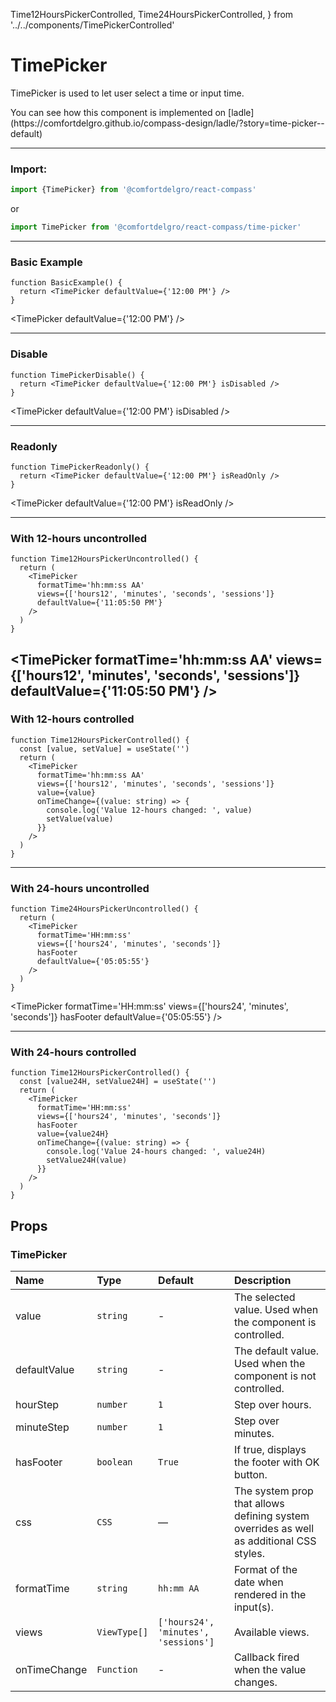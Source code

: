   Time12HoursPickerControlled,
  Time24HoursPickerControlled,
} from '../../components/TimePickerControlled'

# TimePicker

TimePicker is used to let user select a time or input time.

<Callout>
  You can see how this component is implemented on
  [ladle](https://comfortdelgro.github.io/compass-design/ladle/?story=time-picker--default)
</Callout>

---

### Import:

```js
import {TimePicker} from '@comfortdelgro/react-compass'
```

or

```js
import TimePicker from '@comfortdelgro/react-compass/time-picker'
```

---

### Basic Example

```tsx {22}
function BasicExample() {
  return <TimePicker defaultValue={'12:00 PM'} />
}
```

<TimePicker defaultValue={'12:00 PM'} />

---

### Disable

```tsx {22}
function TimePickerDisable() {
  return <TimePicker defaultValue={'12:00 PM'} isDisabled />
}
```

<TimePicker defaultValue={'12:00 PM'} isDisabled />

---

### Readonly

```tsx {22}
function TimePickerReadonly() {
  return <TimePicker defaultValue={'12:00 PM'} isReadOnly />
}
```

<TimePicker defaultValue={'12:00 PM'} isReadOnly />

---

### With 12-hours uncontrolled

```tsx {22}
function Time12HoursPickerUncontrolled() {
  return (
    <TimePicker
      formatTime='hh:mm:ss AA'
      views={['hours12', 'minutes', 'seconds', 'sessions']}
      defaultValue={'11:05:50 PM'}
    />
  )
}
```

<TimePicker
  formatTime='hh:mm:ss AA'
  views={['hours12', 'minutes', 'seconds', 'sessions']}
  defaultValue={'11:05:50 PM'}
/>
---

### With 12-hours controlled

```tsx {22}
function Time12HoursPickerControlled() {
  const [value, setValue] = useState('')
  return (
    <TimePicker
      formatTime='hh:mm:ss AA'
      views={['hours12', 'minutes', 'seconds', 'sessions']}
      value={value}
      onTimeChange={(value: string) => {
        console.log('Value 12-hours changed: ', value)
        setValue(value)
      }}
    />
  )
}
```

<Time12HoursPickerControlled />

---

### With 24-hours uncontrolled

```tsx {22}
function Time24HoursPickerUncontrolled() {
  return (
    <TimePicker
      formatTime='HH:mm:ss'
      views={['hours24', 'minutes', 'seconds']}
      hasFooter
      defaultValue={'05:05:55'}
    />
  )
}
```

<TimePicker
  formatTime='HH:mm:ss'
  views={['hours24', 'minutes', 'seconds']}
  hasFooter
  defaultValue={'05:05:55'}
/>

---

### With 24-hours controlled

```tsx {22}
function Time12HoursPickerControlled() {
  const [value24H, setValue24H] = useState('')
  return (
    <TimePicker
      formatTime='HH:mm:ss'
      views={['hours24', 'minutes', 'seconds']}
      hasFooter
      value={value24H}
      onTimeChange={(value: string) => {
        console.log('Value 24-hours changed: ', value24H)
        setValue24H(value)
      }}
    />
  )
}
```

<Time24HoursPickerControlled />

## Props

### TimePicker

| Name         | Type         | Default                              | Description                                                                             |
| :----------- | :----------- | :----------------------------------- | :-------------------------------------------------------------------------------------- |
| value        | `string`     | -                                    | The selected value. Used when the component is controlled.                              |
| defaultValue | `string`     | -                                    | The default value. Used when the component is not controlled.                           |
| hourStep     | `number`     | `1`                                  | Step over hours.                                                                        |
| minuteStep   | `number`     | `1`                                  | Step over minutes.                                                                      |
| hasFooter    | `boolean`    | `True`                               | If true, displays the footer with OK button.                                            |
| css          | `CSS`        | —                                    | The system prop that allows defining system overrides as well as additional CSS styles. |
| formatTime   | `string`     | `hh:mm AA`                           | Format of the date when rendered in the input(s).                                       |
| views        | `ViewType[]` | `['hours24', 'minutes', 'sessions']` | Available views.                                                                        |
| onTimeChange | `Function`   | -                                    | Callback fired when the value changes.                                                  |
